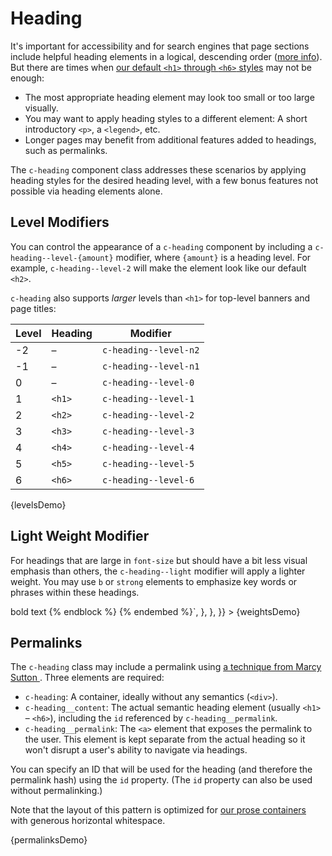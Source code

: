 
<Meta title="Components/Heading" />

# Heading

It's important for accessibility and for search engines that page sections include helpful heading elements in a logical, descending order ([more info](https://dequeuniversity.com/assets/html/jquery-summit/html5/slides/headings.html)). But there are times when [our default `<h1>` through `<h6>` styles](/docs/design-typography--headings) may not be enough:

- The most appropriate heading element may look too small or too large visually.
- You may want to apply heading styles to a different element: A short introductory `<p>`, a `<legend>`, etc.
- Longer pages may benefit from additional features added to headings, such as permalinks.

The `c-heading` component class addresses these scenarios by applying heading styles for the desired heading level, with a few bonus features not possible via heading elements alone.

## Level Modifiers

You can control the appearance of a `c-heading` component by including a `c-heading--level-{amount}` modifier, where `{amount}` is a heading level. For example, `c-heading--level-2` will make the element look like our default `<h2>`.

`c-heading` also supports _larger_ levels than `<h1>` for top-level banners and page titles:

| Level | Heading | Modifier              |
| ----- | ------- | --------------------- |
| -2    | –       | `c-heading--level-n2` |
| -1    | –       | `c-heading--level-n1` |
| 0     | –       | `c-heading--level-0`  |
| 1     | `<h1>`  | `c-heading--level-1`  |
| 2     | `<h2>`  | `c-heading--level-2`  |
| 3     | `<h3>`  | `c-heading--level-3`  |
| 4     | `<h4>`  | `c-heading--level-4`  |
| 5     | `<h5>`  | `c-heading--level-5`  |
| 6     | `<h6>`  | `c-heading--level-6`  |

<Canvas>
  <Story
    name="Levels"
    parameters={{
      docs: {
        source: {
          code: `{% include '@cloudfour/components/heading/heading.twig' with {
  level: -2,
  content: 'c-heading--level-n2',
} only %}`,
        },
      },
    }}
  >
    {levelsDemo}
  </Story>
</Canvas>

## Light Weight Modifier

For headings that are large in `font-size` but should have a bit less visual emphasis than others, the `c-heading--light` modifier will apply a lighter weight. You may use `b` or `strong` elements to emphasize key words or phrases within these headings.

<Canvas>
  <Story
    name="Weights"
    parameters={{
      docs: {
        source: {
          code: `{% include '@cloudfour/components/heading/heading.twig' with {
  "level": 1,
  "weight": "light",
  "content": "Light weight"
} only %}
{% embed '@cloudfour/components/heading/heading.twig' with {
  "level": 1,
  "weight": "light",
} only %}
  {% block content %}
    Light weight with <b>bold</b> text
  {% endblock %}
{% endembed %}`,
        },
      },
    }}
  >
    {weightsDemo}
  </Story>
</Canvas>

## Permalinks

The `c-heading` class may include a permalink using [a technique from Marcy Sutton ](http://codepen.io/marcysutton/pen/rLKvgZ). Three elements are required:

- `c-heading`: A container, ideally without any semantics (`<div>`).
- `c-heading__content`: The actual semantic heading element (usually `<h1>` – `<h6>`), including the `id` referenced by `c-heading__permalink`.
- `c-heading__permalink`: The `<a>` element that exposes the permalink to the user. This element is kept separate from the actual heading so it won't disrupt a user's ability to navigate via headings.

You can specify an ID that will be used for the heading (and therefore the permalink hash) using the `id` property. (The `id` property can also be used without permalinking.)

Note that the layout of this pattern is optimized for [our prose containers](/docs/objects-container--prose#prose) with generous horizontal whitespace.

<!--
This example isn't inlined so any media queries affecting the container will
behave as expected.
-->

<Canvas>
  <Story
    name="Permalinks"
    height="300px"
    inline={false}
    parameters={{
      docs: {
        source: {
          code: `{% include '@cloudfour/components/heading/heading.twig' with {
  level: 1,
  content: 'c-heading--level-1',
  permalink: true
} only %}`,
        },
      },
    }}
  >
    {permalinksDemo}
  </Story>
</Canvas>
